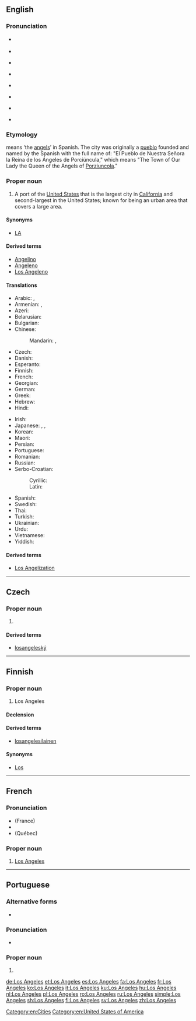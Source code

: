 {{also|Los Ángeles}}
==English==
{{wikipedia}}

===Pronunciation===
* {{a|GenAm}} {{IPA|/lɔs ˈændʒələs/|lang=en}}
* {{audio|En-us-Los Angeles.ogg|Audio (US)|lang=en}}
* {{a|cot-caught|Canada}} {{IPA|/lɑs ˈændʒələs/|lang=en}}
* {{audio|En-ca-Los Angeles.ogg|Audio (CA)|lang=en}}
* {{a|RP}} {{IPA|/lɒs ˈændʒɪliːz/|lang=en}}
* {{audio|en-uk-Los Angeles.ogg|Audio (UK)|lang=en}}
* {{a|dated|GenAm}} {{IPA|/lɔs ˈænɡələs/|lang=en}}
* {{a|dated|GenAm}} {{IPA|/lɔs ˈænələs/|lang=en}}

===Etymology===
{{m|es|[[los|Los]] [[ángeles|Ángeles]]}} means ‘the [[angels]]’ in Spanish. The city was originally a [[pueblo]] founded and named by the Spanish with the full name of: "El Pueblo de Nuestra Señora la Reina de los Ángeles de Porciúncula," which means "The Town of Our Lady the Queen of the Angels of [[w:Porziuncola|Porziuncola]]."

===Proper noun===
{{en-proper noun|head=Los Angeles}}

# A port of the [[United States]] that is the largest city in [[California]] and second-largest in the United States; known for being an urban area that covers a large area.

====Synonyms====
* [[LA]]

====Derived terms====
* [[Angelino]]
* [[Angeleno]]
* [[Los Angeleno]]

====Translations====
{{trans-top|largest city in California}}
* Arabic: {{t|ar|لُوس اَنْجِلِيس|m}}, {{t|ar|لُوس أَنْجِلُوس|m}}
* Armenian: {{t|hy|Լոս Անջելես}}, {{t|hy|Լոս}}
* Azeri: {{t|az|Los-Anceles}}
* Belarusian: {{t|be|Лос-А́нджэлес|m}}
* Bulgarian: {{t|bg|Лос А́нджелис|m}}
* Chinese:
*: Mandarin: {{t|cmn|洛杉磯|sc=Hani}}, {{t+|cmn|洛杉矶|tr=Luòshānjī|sc=Hani}}
* Czech: {{t|cs|Los Angeles}}
* Danish: {{t|da|Los Angeles}}
* Esperanto: {{t|eo|Los-Anĝeleso}}
* Finnish: {{t+|fi|Los Angeles}}
* French: {{t+|fr|Los Angeles}}
* Georgian: {{t|ka|ლოს-ანჯელესი|sc=Geor}}
* German: {{t+|de|Los Angeles}}
* Greek: {{t+|el|Λος Άντζελες}}
* Hebrew: {{t|he|לוס אנג'לס|tr=Los Anjeles}}
* Hindi: {{t|hi|लॉस ऐन्जेलिस|tr=lŏs ainjēlis}}
{{trans-mid}}
* Irish: {{t|ga|Cathair na nAingeal|f}}
* Japanese: {{t|ja|ロサンゼルス|tr=Rosanzerusu}}, {{qualifier|abbreviation}} {{t+|ja|ロス|tr=Rosu}}, {{qualifier|obsolete}} {{t|ja|羅府|tr=らふ, Rafu|sc=Jpan}}
* Korean: {{t+|ko|로스앤젤레스}}
* Maori: {{t|mi|Ngā Ānahera}}
* Persian: {{t+|fa|لس‌آنجلس|tr=Los-Ânjeles}}
* Portuguese: {{t|pt|Los Angeles|f}}
* Romanian: {{t+|ro|Los Angeles}}
* Russian: {{t+|ru|Лос-А́нджелес|m}}
* Serbo-Croatian:
*: Cyrillic: {{t|sh|Лос Анџелес|m|sc=Cyrl}}
*: Latin: {{t|sh|Los Andželes|m}}
* Spanish: {{t+|es|Los Ángeles|m}}
* Swedish: {{t+|sv|Los Angeles}}
* Thai: {{t|th|ลอสแอนเจลิส|tr=lôt ae-nor-jay-lít}}
* Turkish: {{t|tr|Los Angeles}}
* Ukrainian: {{t|uk|Лос-А́нджелес|m}}
* Urdu: {{t|ur|لاس اینجلس|tr=lŏs ainjēlis}}
* Vietnamese: {{t|vi|Lốt An giơ lét}}
* Yiddish: {{t|yi|לאָס־אַנדזשעלעס}}
{{trans-bottom}}

====Derived terms====
* [[Los Angelization]]

[[Category:en:Cities]]
[[Category:en:United States of America]]

----

==Czech==

===Proper noun===
{{cs-proper noun|g=n}}

# {{l|en|Los Angeles}}

====Derived terms====
* [[losangeleský]]

----

==Finnish==

===Proper noun===
{{fi-proper noun}}

# Los Angeles

====Declension====
{{fi-decl-risti|n=sg|Los Angeles|||a|i=0}}

====Derived terms====
* [[losangelesilainen]]

====Synonyms====
* [[Los]] {{qualifier|informal}}

----

==French==

===Pronunciation===
* (France) {{IPA|/lɔ.s‿ɑ̃.dʒə.lɛs/|lang=fr}}
* {{audio|Fr-Paris--Los Angeles.ogg|Audio (Paris)|lang=fr}}
* (Québec) {{IPA|/lɔ.s‿ɑ̃.ʒɛl/|/lɔ.s‿an.dʒe.lɛs/|lang=fr}}

===Proper noun===
{{fr-proper noun}}

# [[Los Angeles#English|Los Angeles]]

----

==Portuguese==

===Alternative forms===
* {{l|pt|Los Ângeles}} {{qualifier|uncommon}}

===Pronunciation===
* {{a|Brazil}} {{IPA|/loz ˈɐ̃.ʒe.lis/|lang=pt}}

===Proper noun===
{{pt-proper noun|f|head=Los Angeles}}

# {{place|pt|city|s/California|c/United States of America|t1=Los Angeles}}

[[de:Los Angeles]]
[[et:Los Angeles]]
[[es:Los Angeles]]
[[fa:Los Angeles]]
[[fr:Los Angeles]]
[[ko:Los Angeles]]
[[it:Los Angeles]]
[[ku:Los Angeles]]
[[hu:Los Angeles]]
[[nl:Los Angeles]]
[[pl:Los Angeles]]
[[ro:Los Angeles]]
[[ru:Los Angeles]]
[[simple:Los Angeles]]
[[sh:Los Angeles]]
[[fi:Los Angeles]]
[[sv:Los Angeles]]
[[zh:Los Angeles]]